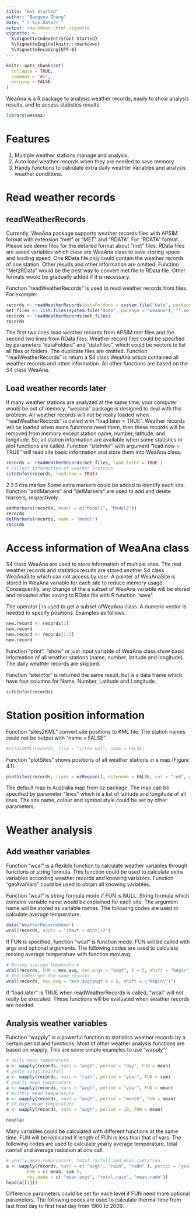 ```yaml
---
title: "Get Started"
author: "Bangyou Zheng"
date: "`r Sys.Date()`"
output: rmarkdown::html_vignette
vignette: >
  %\VignetteIndexEntry{Get Started}
  %\VignetteEngine{knitr::rmarkdown}
  %\VignetteEncoding{UTF-8}
---
```


```r
knitr::opts_chunk$set(
  collapse = TRUE,
  comment = "#>",
  warning = FALSE
)
```

WeaAna is a R package to analysis weather records, easily to show analysis results, and to access statistics results.

```r
library(weaana)
```

# Features
1. Multiple weather stations manage and analysis.
2. Auto load weather records when they are needed to save memory.
3. Handy functions to calculate extra daily weather variables and analysis weather conditions.

# Read weather records
## readWeatherRecords

Currently, WeaAna package supports weather records files with APSIM format with extension “met” or “MET” and “RDATA”. For “RDATA” format. Please see demo files for the detailed format about “met” files. RData files are saved variables which class are WeaAna class to save storing space and loading speed. One RData file only could contain the weather records of one station. Other results and other information are omitted. Function “Met2RData” would be the best way to convert met file to RData file. Other formats would be gradually added if it is necessary.

Function “readWeatherRecords” is used to read weather records from files. For example:

```r
records <- readWeatherRecords(dataFolders = system.file("data", package = "weaana"))
met_files <- list.files(system.file("data", package = "weaana"), "*.met", full.names = TRUE)
records <- readWeatherRecords(met_files)
records
```

The first two lines read weather records from APSIM met files and the second two lines from RData files. Weather record files could be specified by parameters “dataFolders” and “dataFiles”, which could be vectors to list all files or folders. The duplicate files are omitted. Function “readWeatherRecords” is return a S4 class WeaAna which contained all weather records and other information. All other functions are based on the S4 class WeaAna.

## Load weather records later

If many weather stations are analyzed at the same time, your computer would be out of memory. “weaana” package is designed to deal with this problem. All weather records will not be really loaded when “readWeatherRecords” is called with “load.later = TRUE”. Weather records will be loaded when some functions need them, then these records will be removed from memory except station name, number, latitude, and longitude. So, all station information are available when some statistics or plot functions are called. Function “siteInfor” with argument “load.now = TRUE” will read site basic information and store them into WeaAna class. 

```r
records <- readWeatherRecords(met_files, load.later = TRUE )
# Collect information of weather stations
siteInfor(records, load.now = TRUE)
```

2.3 Extra marker
Some extra markers could be added to identify each site. Function “addMarkers” and “delMarkers” are used to add and delete markers, respectively.
```r
addMarkers(records, model = c("Model1", "Model2"))
records
delMarkers(records, name = "model")
records
```

# Access information of WeaAna class
S4 class WeaAna are used to store information of multiple sites. The real weather records and statistics results are stored another S4 class WeaAnaSite which can not access by user. A pointer of WeaAnaSite is stored in WeaAna variable for each site to reduce memory usage. Consequently, any change of the a subset of WeaAna variable will be stored and reloaded after saving to RData file with R function “save”.

The operator [ is used to get a subset ofWeaAna class. A numeric vector is needed to specify positions. Examples as follows.

```r
new.record <- records[1]
new.record
new.record <- records[1:2]
new.record
```

Function “print”, “show” or just input variable of WeaAna class show basic information of all weather stations (name, number, latitude and longitude). The daily weather records are skipped.

Function “siteInfor” is returned the same result, but is a data frame which have four columns for Name, Number, Latitude and Longitude.
```r
siteInfor(records)
```

# Station position information

Function “sites2KML” convert site positions to KML file. The station names could not be output with “name = FALSE”.
```r
#sites2KML(records, file = "sites.kml", name = FALSE)
```

Function “plotSites” shows positions of all weather stations in a map (Figure 4.1).
```r
plotSites(records, lines = ozRegion(), sitename = FALSE, col = "red", pch = 24)
```

The default map is Australia map from oz package. The map can be specified by parameter “lines” which is a list of latitude and longitude of all lines. The site name, colour and symbol style could be set by other parameters.


# Weather analysis
## Add weather variables
Function “wcal” is a flexible function to calculate weather variables through functions or string formula. This function could be used to calculate extra variables according weather records and knowing variables. Function “getAvaiVars” could be used to obtain all knowing variables. 

Function “wcal” is string formula mode if FUN is NULL. String formula which contains variable name would be explained for each site. The argument name will be stored as variable names. The following codes are used to calculate average temperature.
```r
data("WeatherRecordsDemo")
wcal(records, avgt2 = "(maxt + mint)/2")
```

If FUN is specified, function “wcal” is function mode. FUN will be called with args and optional arguments. The following codes are used to calculate moving average temperature with function mov.avg.

```r
# Moving average temperature
wcal(records, FUN = mov.avg, var.args = "avgt", k = 5, shift = "begin", var.name = "mov.avg")
# The codes get the same results
wcal(records, mov.avg = "mov.avg(avgt k = 5, shift = \"begin\")")
```

If “load.later” is TRUE when readWeatherRecords is called, “wcal” will not really be executed. These functions will be evaluated when weather records are needed.

## Analysis weather variables
Function “wapply” is a powerful function to statistics weather records by a certain period and functions. Most of other weather analysis functions are based on wapply. This are some simple examples to use “wapply”:

```r
# daily mean temperature
a <- wapply(records, vars = "avgt", period = "day", FUN = mean)
# yealy total rainfall
a <- wapply(records, vars = "rain", period = "year", FUN = sum)
# yearly mean temperature
a <- wapply(records, vars = "avgt", period = "year", FUN = mean)
# monthly mean temperature
a <- wapply(records, vars = "avgt", period = "month", FUN = mean)
# 10 days mean temperature
a <- wapply(records, vars = "avgt", period = 10, FUN = mean)

head(a)
```

Many variables could be calculated with different functions at the same time. FUN will be replicated if length of FUN is less than that of vars. The following codes are used to calculate yearly average temperature, total rainfall and average radiation at one call.
```r
# yearly mean temperature, total raifall and mean radiation.
a <- wapply(records, vars = c( "avgt", "rain", "radn" ), period = "year", 
        FUN = c( mean, sum ),
        res.name = c( "mean.avgt", "total.rain", "mean.radn"))
head(a[[1]])
```

Difference parameters could be set for each level if FUN need more optional parameters. The following codes are used to calculate thermal time from last frost day to first heat day from 1960 to 2009.


